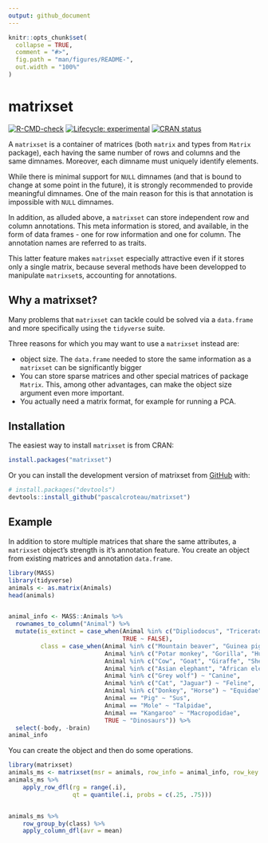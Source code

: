 ```yaml
---
output: github_document
---
```


<!-- README.md is generated from README.Rmd. Please edit that file -->

```r
knitr::opts_chunk$set(
  collapse = TRUE,
  comment = "#>",
  fig.path = "man/figures/README-",
  out.width = "100%"
)
```

# matrixset

<!-- badges: start -->
[![R-CMD-check](https://github.com/pascalcroteau/matrixset/actions/workflows/R-CMD-check.yaml/badge.svg)](https://github.com/pascalcroteau/matrixset/actions/workflows/R-CMD-check.yaml)
[![Lifecycle: experimental](https://img.shields.io/badge/lifecycle-experimental-orange.svg)](https://lifecycle.r-lib.org/articles/stages.html#experimental)
[![CRAN status](https://www.r-pkg.org/badges/version/matrixset)](https://CRAN.R-project.org/package=matrixset)
<!-- badges: end -->

A `matrixset` is a container of matrices (both `matrix` and types from `Matrix`
package), each having the same number of rows and columns and the same dimnames.
Moreover, each dimname must uniquely identify elements.

While there is minimal support for `NULL` dimnames (and that is bound to
change at some point in the future), it is strongly recommended to
provide meaningful dimnames. One of the main reason for this is that
annotation is impossible with `NULL` dimnames.

In addition, as alluded above, a `matrixset` can store independent row
and column annotations. This meta information is stored, and available,
in the form of data frames - one for row information and one for column.
The annotation names are referred to as traits.

This latter feature makes `matrixset` especially attractive even if it
stores only a single matrix, because several methods have been
developped to manipulate `matrixset`s, accounting for annotations.

## Why a matrixset?

Many problems that `matrixset` can tackle could be solved via a `data.frame` and
more specifically using the `tidyverse` suite.

Three reasons for which you may want to use a `matrixset` instead are:

 * object size. The `data.frame` needed to store the same information as a
   `matrixset` can be significantly bigger
 * You can store sparse matrices and other special matrices of package `Matrix`.
   This, among other advantages, can make the object size argument even more
   important.
 * You actually need a matrix format, for example for running a PCA.

## Installation

The easiest way to install `matrixset` is from CRAN:
``` r
install.packages("matrixset")
```

Or you can install the development version of matrixset from 
[GitHub](https://github.com/) with:

``` r
# install.packages("devtools")
devtools::install_github("pascalcroteau/matrixset")
```

## Example

In addition to store multiple matrices that share the same attributes, a 
`matrixset` object's strength is it's annotation feature. You create an object
from existing matrices and annotation `data.frame`.

```r
library(MASS)
library(tidyverse)
animals <- as.matrix(Animals)
head(animals)


animal_info <- MASS::Animals %>% 
  rownames_to_column("Animal") %>% 
  mutate(is_extinct = case_when(Animal %in% c("Dipliodocus", "Triceratops", "Brachiosaurus") ~ TRUE,
                                TRUE ~ FALSE),
         class = case_when(Animal %in% c("Mountain beaver", "Guinea pig", "Golden hamster", "Mouse", "Rabbit", "Rat") ~ "Rodent",
                           Animal %in% c("Potar monkey", "Gorilla", "Human", "Rhesus monkey", "Chimpanzee") ~ "Primate",
                           Animal %in% c("Cow", "Goat", "Giraffe", "Sheep") ~ "Ruminant",
                           Animal %in% c("Asian elephant", "African elephant") ~ "Elephantidae",
                           Animal %in% c("Grey wolf") ~ "Canine",
                           Animal %in% c("Cat", "Jaguar") ~ "Feline",
                           Animal %in% c("Donkey", "Horse") ~ "Equidae",
                           Animal == "Pig" ~ "Sus",
                           Animal == "Mole" ~ "Talpidae",
                           Animal == "Kangaroo" ~ "Macropodidae",
                           TRUE ~ "Dinosaurs")) %>% 
  select(-body, -brain)
animal_info
```

You can create the object and then do some operations.
```r
library(matrixset)
animals_ms <- matrixset(msr = animals, row_info = animal_info, row_key = "Animal")
animals_ms %>% 
    apply_row_dfl(rg = range(.i),
                  qt = quantile(.i, probs = c(.25, .75)))   


animals_ms %>% 
    row_group_by(class) %>% 
    apply_column_dfl(avr = mean)
```
